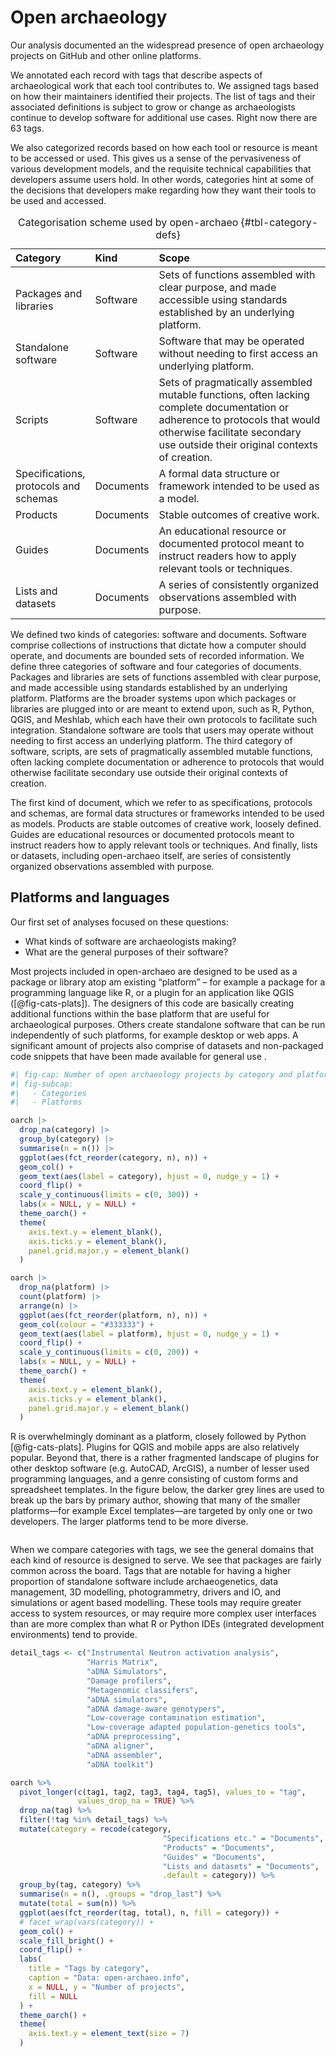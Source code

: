 # Open archaeology <!-- Results I (description of what's there) -->

Our analysis documented an the widespread presence of open archaeology projects on GitHub and other online platforms.

We annotated each record with tags that describe aspects of archaeological work that each tool contributes to. We assigned tags based on how their maintainers identified their projects. The list of tags and their associated definitions is subject to grow or change as archaeologists continue to develop software for additional use cases. Right now there are 63 tags.

We also categorized records based on how each tool or resource is meant to be accessed or used. This gives us a sense of the pervasiveness of various development models, and the requisite technical capabilities that developers assume users hold. In other words, categories hint at some of the decisions that developers make regarding how they want their tools to be used and accessed.

| Category                              | Kind      | Scope                                                                                                                                                                                                        |
|:-----------|:-----------|:------------------------------------------------|
| Packages and libraries                | Software  | Sets of functions assembled with clear purpose, and made accessible using standards established by an underlying platform.                                                                                   |
| Standalone software                   | Software  | Software that may be operated without needing to first access an underlying platform.                                                                                                                        |
| Scripts                               | Software  | Sets of pragmatically assembled mutable functions, often lacking complete documentation or adherence to protocols that would otherwise facilitate secondary use outside their original contexts of creation. |
| Specifications, protocols and schemas | Documents | A formal data structure or framework intended to be used as a model.                                                                                                                                         |
| Products                              | Documents | Stable outcomes of creative work.                                                                                                                                                                            |
| Guides                                | Documents | An educational resource or documented protocol meant to instruct readers how to apply relevant tools or techniques.                                                                                          |
| Lists and datasets                    | Documents | A series of consistently organized observations assembled with purpose.                                                                                                                                      |
:Categorisation scheme used by open-archaeo {#tbl-category-defs}

We defined two kinds of categories: software and documents. Software comprise collections of instructions that dictate how a computer should operate, and documents are bounded sets of recorded information. We define three categories of software and four categories of documents. Packages and libraries are sets of functions assembled with clear purpose, and made accessible using standards established by an underlying platform. Platforms are the broader systems upon which packages or libraries are plugged into or are meant to extend upon, such as R, Python, QGIS, and Meshlab, which each have their own protocols to facilitate such integration. Standalone software are tools that users may operate without needing to first access an underlying platform. The third category of software, scripts, are sets of pragmatically assembled mutable functions, often lacking complete documentation or adherence to protocols that would otherwise facilitate secondary use outside their original contexts of creation.

The first kind of document, which we refer to as specifications, protocols and schemas, are formal data structures or frameworks intended to be used as models. Products are stable outcomes of creative work, loosely defined. Guides are educational resources or documented protocols meant to instruct readers how to apply relevant tools or techniques. And finally, lists or datasets, including open-archaeo itself, are series of consistently organized observations assembled with purpose.

## Platforms and languages

Our first set of analyses focused on these questions:

* What kinds of software are archaeologists making?
* What are the general purposes of their software?

Most projects included in open-archaeo are designed to be used as a package or library atop am existing "platform" -- for example a package for a programming language like R, or a plugin for an application like QGIS ([@fig-cats-plats]). The designers of this code are basically creating additional functions within the base platform that are useful for archaeological purposes. Others create standalone software that can be run independently of such platforms, for example desktop or web apps. A significant amount of projects also comprise of datasets and non-packaged code snippets that have been made available for general use .

```r
#| fig-cap: Number of open archaeology projects by category and platform
#| fig-subcap: 
#|   - Categories
#|   - Platforms

oarch |>
  drop_na(category) |>
  group_by(category) |>
  summarise(n = n()) |>
  ggplot(aes(fct_reorder(category, n), n)) +
  geom_col() +
  geom_text(aes(label = category), hjust = 0, nudge_y = 1) +
  coord_flip() +
  scale_y_continuous(limits = c(0, 300)) +
  labs(x = NULL, y = NULL) +
  theme_oarch() +
  theme(
    axis.text.y = element_blank(), 
    axis.ticks.y = element_blank(),
    panel.grid.major.y = element_blank()
  )

oarch |>
  drop_na(platform) |>
  count(platform) |>
  arrange(n) |>
  ggplot(aes(fct_reorder(platform, n), n)) +
  geom_col(colour = "#333333") +
  geom_text(aes(label = platform), hjust = 0, nudge_y = 1) +
  coord_flip() +
  scale_y_continuous(limits = c(0, 200)) +
  labs(x = NULL, y = NULL) +
  theme_oarch() +
  theme(
    axis.text.y = element_blank(), 
    axis.ticks.y = element_blank(),
    panel.grid.major.y = element_blank()
  )
```

R is overwhelmingly dominant as a platform, closely followed by Python [@fig-cats-plats]. Plugins for QGIS and mobile apps are also relatively popular. Beyond that, there is a rather fragmented landscape of plugins for other desktop software (e.g. AutoCAD, ArcGIS), a number of lesser used programming languages, and a genre consisting of custom forms and spreadsheet templates. In the figure below, the darker grey lines are used to break up the bars by primary author, showing that many of the smaller platforms---for example Excel templates---are targeted by only one or two developers. The larger platforms tend to be more diverse.

```r
```

When we compare categories with tags, we see the general domains that each kind of resource is designed to serve. We see that packages are fairly common across the board. Tags that are notable for having a higher proportion of standalone software include archaeogenetics, data management, 3D modelling, photogrammetry, drivers and IO, and simulations or agent based modelling. These tools may require greater access to system resources, or may require more complex user interfaces than are more complex than what R or Python IDEs (integrated development environments) tend to provide.

```r
detail_tags <- c("Instrumental Neutron activation analysis",
                 "Harris Matrix",
                 "aDNA Simulators",
                 "Damage profilers",
                 "Metagenomic classifers",
                 "aDNA simulators",
                 "aDNA damage-aware genotypers",
                 "Low-coverage contamination estimation",
                 "Low-coverage adapted population-genetics tools",
                 "aDNA preprocessing",
                 "aDNA aligner",
                 "aDNA assembler",
                 "aDNA toolkit")

oarch %>%
  pivot_longer(c(tag1, tag2, tag3, tag4, tag5), values_to = "tag",
               values_drop_na = TRUE) %>%
  drop_na(tag) %>%
  filter(!tag %in% detail_tags) %>%
  mutate(category = recode(category,
                                  "Specifications etc." = "Documents",
                                  "Products" = "Documents",
                                  "Guides" = "Documents",
                                  "Lists and datasets" = "Documents",
                                  .default = category)) %>%
  group_by(tag, category) %>%
  summarise(n = n(), .groups = "drop_last") %>%
  mutate(total = sum(n)) %>%
  ggplot(aes(fct_reorder(tag, total), n, fill = category)) +
  # facet_wrap(vars(category)) +
  geom_col() +
  scale_fill_bright() +
  coord_flip() +
  labs(
    title = "Tags by category",
    caption = "Data: open-archaeo.info",
    x = NULL, y = "Number of projects",
    fill = NULL
  ) +
  theme_oarch() +
  theme(
    axis.text.y = element_text(size = 7)
  )
```
